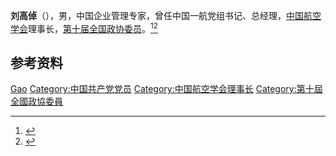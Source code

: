 '''刘高倬'''（{{bd|？|}}），男，中国企业管理专家，曾任中国一航党组书记、总经理，[[中国航空学会|中国航空学会]]理事长，[[第十届全国政协委员|第十届全国政协委员]]。<ref>{{Cite book|title=中华人民共和国职官志|author=何虎生, 李耀东, 向常福主编|publisher=中国社会出版社|year=2003|isbn=9787800883934|location=北京|pages=}}</ref><ref>{{Cite web|title=中国煤炭科工集团有限公司刘高倬|url=http://energy.people.com.cn/GB/73491/124264/241926/241927/index.html|accessdate=2021-01-06|work=人民网|archive-date=2014-08-07|archive-url=https://web.archive.org/web/20140807072451/http://energy.people.com.cn/GB/73491/124264/241926/241927/index.html|dead-url=no}}</ref>

== 参考资料 ==
{{reflist}}

{{Navboxes
| title  = 刘高倬在[[中国航空学会|中国航空学会]]的职务
| list1  =
{{中国航空学会第八届理事会}}
}}

{{Authority control}}

{{DEFAULTSORT:Liu刘}}
[[Category:刘姓|Gao]]
[[Category:中国共产党党员|Category:中国共产党党员]]
[[Category:中国航空学会理事长|Category:中国航空学会理事长]]
[[Category:第十屆全國政協委員|Category:第十屆全國政協委員]]

{{中国人物小作品}}